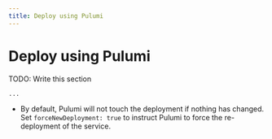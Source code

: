 ```yaml
---
title: Deploy using Pulumi
---
```



# Deploy using Pulumi

TODO: Write this section

```
...
```

- By default, Pulumi will not touch the deployment if nothing has changed. Set `forceNewDeployment: true` to instruct Pulumi to force the re-deployment of the service.
